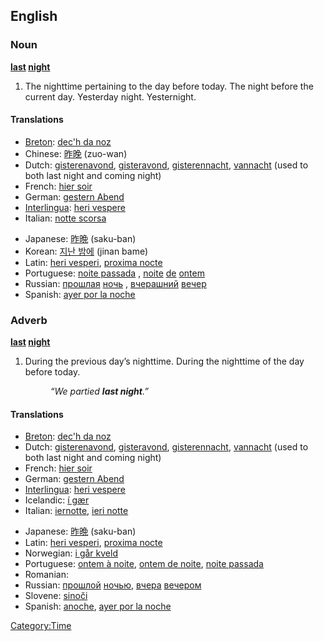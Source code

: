 ==English==

===Noun===
'''[[last]] [[night]]'''

# The nighttime pertaining to the day before today.  The night before the current day.  Yesterday night.  Yesternight.

====Translations====
{{top}}
*[[Breton]]: [[dec'h da noz]]
*Chinese: [[昨晚]] (zuo-wan)
*Dutch: [[gisterenavond]], [[gisteravond]], [[gisterennacht]], [[vannacht]] (used to both last night and coming night)
*French: [[hier soir]]
*German: [[gestern Abend]]
*[[Interlingua]]: [[heri vespere]]
*Italian: [[notte scorsa]]
{{mid}}
*Japanese: [[昨晩]] (saku-ban)
*Korean: [[지난 밤에]] (jinan bame)
*Latin: [[heri vesperi]], [[proxima nocte]]
*Portuguese: [[noite passada]] {{f}}, [[noite]] [[de]] [[ontem]] {{f}}
*Russian: [[прошлый|прошлая]] [[ночь]] {{f}}, [[вчерашний]] [[вечер]] {{m}}
*Spanish: [[ayer por la noche]]
{{bottom}}

===Adverb===
'''[[last]] [[night]]'''

# During the previous day’s nighttime.  During the nighttime of the day before today.
#: ''“We partied '''last night'''.”''

====Translations====
{{top}}
*[[Breton]]: [[dec'h da noz]]
*Dutch: [[gisterenavond]], [[gisteravond]], [[gisterennacht]], [[vannacht]] (used to both last night and coming night)
*French: [[hier soir]]
*German: [[gestern Abend]]
*[[Interlingua]]: [[heri vespere]]
*Icelandic: [[í gær]]
*Italian: [[iernotte]], [[ieri notte]]
{{mid}}
*Japanese: [[昨晩]] (saku-ban)
*Latin: [[heri vesperi]], [[proxima nocte]]
*Norwegian: [[i går kveld]]
*Portuguese: [[ontem à noite]], [[ontem de noite]], [[noite passada]]
* Romanian: {{t|ro|aseară}}
*Russian: [[прошлый|прошлой]] [[ночью]], [[вчера]] [[вечером]]
*Slovene: [[sinoči]]
*Spanish: [[anoche]], [[ayer por la noche]]
{{bottom}}

[[Category:Time]]
